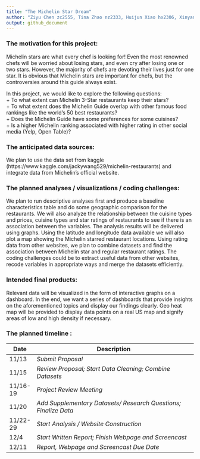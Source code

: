 ```yaml
---
title: "The Michelin Star Dream"
author: "Ziyu Chen zc2555, Tina Zhao nz2333, Huijun Xiao hx2306, Xinyan Zhou xz2981"
output: github_document
---
```

### The motivation for this project:   
Michelin stars are what every chef is looking for! Even the most renowned chefs will be worried about losing stars, and even cry after losing one or two stars. However, the majority of chefs are devoting their lives just for one star. It is obvious that Michelin stars are important for chefs, but the controversies around this guide always exist.    

In this project, we would like to explore the following questions:    
+ To what extent can Michelin 3-Star restaurants keep their stars?    
+ To what extent does the Michelin Guide overlap with other famous food rankings like the world’s 50 best restaurants?    
+ Does the Michelin Guide have some preferences for some cuisines?     
+ Is a higher Michelin ranking associated with higher rating in other social media (Yelp, Open Table)?    
    
### The anticipated data sources:    
We plan to use the data set from kaggle (https://www.kaggle.com/jackywang529/michelin-restaurants) and integrate data from Michelin's official website.       
    
### The planned analyses / visualizations / coding challenges:  
We plan to run descriptive analyses first and produce a baseline characteristics table and do some geographic comparison for the restaurants. We will also analyze the relationship between the cuisine types and prices, cuisine types and star ratings of restaurants to see if there is an association between the variables. The analysis results will be delivered using graphs. Using the latitude and longitude data available we will also plot a map showing the Michelin starred restaurant locations. Using rating data from other websites, we plan to combine datasets and find the association between Michelin star and regular restaurant ratings. The coding challenges could be to extract useful data from other websites, recode variables in appropriate ways and merge the datasets efficiently.   
    
### Intended final products:       
Relevant data will be visualized in the form of interactive graphs on a dashboard. In the end, we want a series of dashboards that provide insights on the aforementioned topics and display our findings clearly. Geo heat map will be provided to display data points on a real US map and signify areas of low and high density if necessary.     
      
### The planned timeline :    
| Date     | Description                                                     |
|----------|-----------------------------------------------------------------|
| 11/13    | _Submit Proposal_                                               |
| 11/15    | _Review Proposal; Start Data Cleaning; Combine Datasets_        |
| 11/16-19 | _Project Review Meeting_                                        |
| 11/20    | _Add Supplementary Datasets/ Research Questions; Finalize Data_ |
| 11/22-29 | _Start Analysis / Website Construction_                         |
| 12/4     | _Start Written Report; Finish Webpage and Screencast_           |
| 12/11    | _Report, Webpage and Screencast Due Date_                       |    
